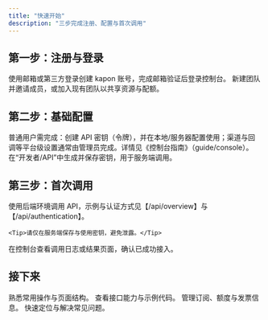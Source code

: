 ```yaml
---
title: "快速开始"
description: "三步完成注册、配置与首次调用"
---
```


## 第一步：注册与登录

<AccordionGroup>
  <Accordion icon="user" title="创建账号并登录">
    使用邮箱或第三方登录创建 kapon 账号，完成邮箱验证后登录控制台。
  </Accordion>
  <Accordion icon="users" title="创建或加入团队（可选）">
    新建团队并邀请成员，或加入现有团队以共享资源与配额。
  </Accordion>
</AccordionGroup>

## 第二步：基础配置

<AccordionGroup>
  <Accordion icon="gauge" title="控制台快速设置">
    普通用户需完成：创建 API 密钥（令牌），并在本地/服务器配置使用；渠道与回调等平台级设置通常由管理员完成。详情见《控制台指南》（guide/console）。
  </Accordion>
  <Accordion icon="key" title="创建 API 密钥">
    在“开发者/API”中生成并保存密钥，用于服务端调用。
  </Accordion>
</AccordionGroup>

## 第三步：首次调用

<AccordionGroup>
  <Accordion icon="terminal" title="调用示例">
    使用后端环境调用 API，示例与认证方式见【/api/overview】与【/api/authentication】。
    
    <Tip>请仅在服务端保存与使用密钥，避免泄露。</Tip>
  </Accordion>
  <Accordion icon="check" title="验证结果">
    在控制台查看调用日志或结果页面，确认已成功接入。
  </Accordion>
</AccordionGroup>

## 接下来

<CardGroup cols={2}>
  <Card title="控制台指南" icon="gauge" href="guide/console">
    熟悉常用操作与页面结构。
  </Card>
  <Card title="API 概览" icon="terminal" href="/api/overview">
    查看接口能力与示例代码。
  </Card>
  <Card title="账号与计费" icon="user" href="/account-billing">
    管理订阅、额度与发票信息。
  </Card>
  <Card title="常见问题" icon="circle-question" href="/faq">
    快速定位与解决常见问题。
  </Card>
</CardGroup>
